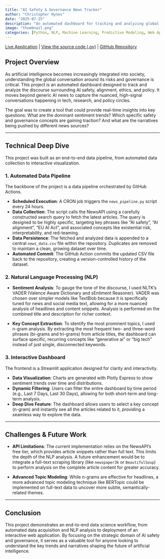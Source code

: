 ```yaml
---
title: "AI Safety & Governance News Tracker"
author: "Christopher Hynes"
date: "2025-07-25"
description: "An automated dashboard for tracking and analyzing global discourse on AI safety, alignment, and policy, built with Python, Streamlit, and GitHub Actions."
image: "thumbnail.png"
categories: [Python, NLP, Machine Learning, Predictive Modeling, Web App]
---
```


<i class="fa-solid fa-arrow-up-right-from-square"></i> [Live Application](https://ai-news-dashboard.streamlit.app/) |
<i class="fa-solid fa-file-code"></i> [View the source code (.py)](https://github.com/hynesc/ai-news-dashboard/blob/main/news_pipeline.py) |
<i class="fa-brands fa-github"></i> [GitHub Repository](https://github.com/hynesc/ai-news-dashboard)

## Project Overview

As artificial intelligence becomes increasingly integrated into society, understanding the global conversation around its risks and governance is critical. This project is an automated dashboard designed to track and analyze the discourse surrounding AI safety, alignment, ethics, and policy. It moves beyond generic AI news to capture the nuanced, high-signal conversations happening in tech, research, and policy circles.

The goal was to create a tool that could provide real-time insights into key questions: What are the dominant sentiment trends? Which specific safety and governance concepts are gaining traction? And what are the narratives being pushed by different news sources?

---

## Technical Deep Dive

This project was built as an end-to-end data pipeline, from automated data collection to interactive visualization.

### 1. Automated Data Pipeline

The backbone of the project is a data pipeline orchestrated by GitHub Actions.

- **Scheduled Execution**: A CRON job triggers the `news_pipeline.py` script every 24 hours.
- **Data Collection**: The script calls the NewsAPI using a carefully constructed search query to fetch the latest articles. The query is designed to be highly specific, targeting key phrases like "AI safety", "AI alignment", "EU AI Act", and associated concepts like existential risk, interpretability, and red-teaming.
- **Data Persistence**: The fetched and analyzed data is appended to a central `news_data.csv` file within the repository. Duplicates are removed to maintain a clean, growing dataset over time.
- **Automated Commit**: The GitHub Action commits the updated CSV file back to the repository, creating a version-controlled history of the dataset.

### 2. Natural Language Processing (NLP)

- **Sentiment Analysis**: To gauge the tone of the discourse, I used NLTK’s VADER (Valence Aware Dictionary and sEntiment Reasoner). VADER was chosen over simpler models like TextBlob because it is specifically tuned for news and social media text, allowing for a more nuanced analysis of headlines and content snippets. Analysis is performed on the combined title and description for richer context.

- **Key Concept Extraction**: To identify the most prominent topics, I used n-gram analysis. By extracting the most frequent two- and three-word phrases (bi-grams and tri-grams) from article titles, the dashboard can surface specific, recurring concepts like "generative ai" or "big tech" instead of just single, disconnected keywords.

### 3. Interactive Dashboard

The frontend is a Streamlit application designed for clarity and interactivity.

- **Data Visualization**: Charts are generated with Plotly Express to show sentiment trends over time and distributions.
- **Dynamic Filtering**: Users can filter the entire dashboard by time period (e.g., Last 7 Days, Last 30 Days), allowing for both short-term and long-term analysis.
- **Deep Dive Feature**: The dashboard allows users to select a key concept (n-gram) and instantly see all the articles related to it, providing a seamless way to explore the data.

---

## Challenges & Future Work

- **API Limitations**: The current implementation relies on the NewsAPI’s free tier, which provides article snippets rather than full text. This limits the depth of the NLP analysis. A future enhancement would be to integrate a full-text scraping library (like `newspaper3k` or `BeautifulSoup`) to perform analysis on the complete article content for greater accuracy.

- **Advanced Topic Modeling**: While n-grams are effective for headlines, a more advanced topic modeling technique like BERTopic could be implemented on full-text data to uncover more subtle, semantically-related themes.

---

## Conclusion

This project demonstrates an end-to-end data science workflow, from automated data acquisition and NLP analysis to deployment of an interactive web application. By focusing on the strategic domain of AI safety and governance, it serves as a valuable tool for anyone looking to understand the key trends and narratives shaping the future of artificial intelligence.
